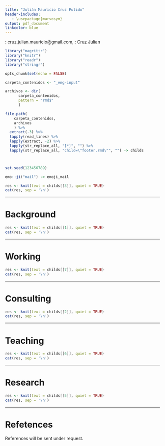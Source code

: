 ```yaml
---
title: "Julián Mauricio Cruz Pulido"
header-includes:
   - \usepackage{marvosym}
output: pdf_document
linkcolor: blue
---
```


   
\Letter: cruz.julian.mauricio@gmail.com, \ComputerMouse: [Cruz Julian](https://cruzjulian.github.io/portafolio)


```r
library("magrittr")
library("knitr")
library("readr")
library("stringr")

opts_chunk$set(echo = FALSE)

carpeta_contenidos <- "_eng-input"

archivos <- dir(
      carpeta_contenidos, 
      pattern = "rmd$"
      )

file.path(
    carpeta_contenidos, 
    archivos
    ) %>% 
  extract(-3) %>% 
  lapply(read_lines) %>% 
  lapply(extract, -2) %>%
  lapply(str_replace_all, "[*]", "") %>% 
  lapply(str_replace_all, "child=\"footer.rmd\"", "") -> childs




```


```r
set.seed(123456789)

emo::ji("mail") -> emoji_mail

```


```r
res <- knit(text = childs[[3]], quiet = TRUE)
cat(res, sep = '\n')

```


***

# Background

```r
res <- knit(text = childs[[1]], quiet = TRUE)
cat(res, sep = '\n')

```

***

# Working

```r
res <- knit(text = childs[[7]], quiet = TRUE)
cat(res, sep = '\n')

```

***

# Consulting

```r
res <- knit(text = childs[[2]], quiet = TRUE)
cat(res, sep = '\n')

```

***

# Teaching

```r
res <- knit(text = childs[[6]], quiet = TRUE)
cat(res, sep = '\n')

```

***

# Research

```r
res <- knit(text = childs[[5]], quiet = TRUE)
cat(res, sep = '\n')

```

***

# Refetences

References will be sent under request.

